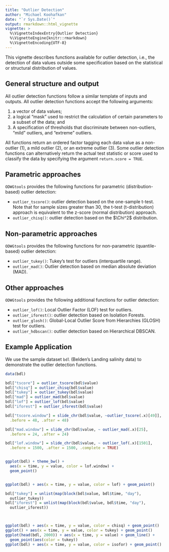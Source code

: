 ```yaml
---
title: "Outlier Detection"
author: "Michael Koohafkan"
date: "`r Sys.Date()`"
output: rmarkdown::html_vignette
vignette: >
  %\VignetteIndexEntry{Outlier Detection}
  %\VignetteEngine{knitr::rmarkdown}
  %\VignetteEncoding{UTF-8}
---
```


This vignette describes functions available for outlier detection,
i.e., the detection of data values outside some specification based
on the statistical or structural distribution of values.

## General structure and output

All outlier detection functions follow a similar template of inputs
and outputs. All outlier detection functions accept the following 
arguments:

 1. a vector of data values;
 2. a logical "mask" used to restrict the calculation of certain
   parameters to a subset of the data; and
 3. A specification of thresholds that discriminate between 
    non-outliers, "mild" outliers, and "extreme" outliers.

All functions return an ordered factor tagging each data value
as a non-outlier (1), a mild outlier (2), or an extreme outlier (3).
Some outlier detection functions can alternatively return the actual
test statistic or score used to classify the data by specifying the
argument `return.score = TRUE`.

## Parametric approaches

`ODWGtools` provides the following functions for parametric
(distribution-based) outlier detection:

 - `outlier_tscore()`: outlier detection based on the one-sample
   t-test. Note that for sample sizes greater than 30, the t-test
   (t-distribution) approach is equivalent to the z-score 
   (normal distribution) approach.
 - `outlier_chisq()`: outlier detection based on the $\Chi^2$
   distribution.

## Non-parametric approaches

`ODWGtools` provides the following functions for non-parametric
(quantile-based) outlier detection:
 
 - `outlier_tukey()`: Tukey's test for outliers (interquartile range).
 - `outlier_mad()`: Outlier detection based on median absolute
   deviation (MAD).

## Other approaches

`ODWGtools` provides the following additional functions 
for outlier detection:
 
 - `outlier_lof()`: Local Outlier Factor (LOF) test for outliers.
 - `outlier_iforest()`: outlier detection based on Isolation Forests.
 - `outlier_glosh()`:  Global-Local Outlier Score from Hierarchies (GLOSH) test for outliers.
 - `outlier_hdbscan()`: outlier detection based on Hierarchical DBSCAN.

## Example Application

We use the sample dataset `bdl` (Belden's Landing salinity data) to
demonstrate the outlier detection functions.

```r
data(bdl)

bdl["tscore"] = outlier_tscore(bdl$value)
bdl["chisq"] = outlier_chisq(bdl$value)
bdl["tukey"] = outlier_tukey(bdl$value)
bdl["mad"] = outlier_mad(bdl$value)
bdl["lof"] = outlier_lof(bdl$value)
bdl["iforest"] = outlier_iforest(bdl$value)

bdl["tscore.window"] = slide_chr(bdl$value, ~outlier_tscore(.x)[49]], 
  .before = 48, .after = 48)

bdl["mad.window"] = slide_chr(bdl$value, ~ outlier_mad(.x)[25], 
  .before = 24, .after = 24)

bdl["lof.window"] = slide_chr(bdl$value, ~ outlier_lof(.x)[1501], 
  .before = 1500, .after = 1500, .complete = TRUE)


ggplot(bdl) + theme_bw() +
  aes(x = time, y = value, color = lof.window) + 
  geom_point()


ggplot(bdl) + aes(x = time, y = value, color = lof) + geom_point()

bdl["tukey"] = unlist(map(block(bdl$value, bdl$time, "day"), 
  outlier_tukey))
bdl["iforest"] = unlist(map(block(bdl$value, bdl$time, "day"), 
  outlier_iforest))



ggplot(bdl) + aes(x = time, y = value, color = chisq) + geom_point()
ggplot() + aes(x = time, y = value, color = tukey) + geom_point()
ggplot(head(bdl, 2000)) + aes(x = time, y = value) + geom_line() + 
  geom_point(aes(color = tukey))
ggplot(bdl) + aes(x = time, y = value, color = isofor) + geom_point()







```